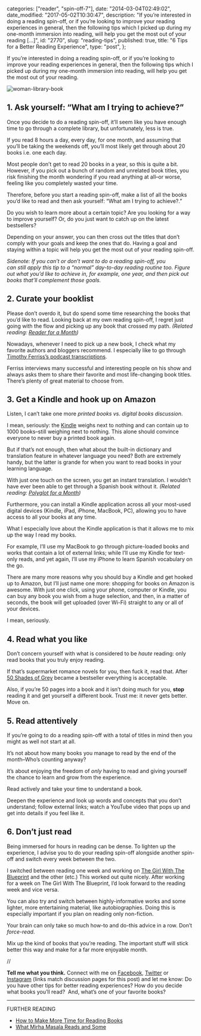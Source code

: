 
  categories: ["reader", "spin-off-7"],
  date: "2014-03-04T02:49:02",
  date_modified: "2017-05-02T10:30:47",
  description:
    "If you’re interested in doing a reading spin-off, or if you’re looking to improve your reading experiences in general, then the following tips which I picked up during my one-month immersion into reading, will help you get the most out of your reading […]",
  id: "2770",
  slug: "reading-tips",
  published: true,
  title: "6 Tips for a Better Reading Experience",
  type: "post",
};


If you’re interested in doing a reading spin-off, or if you’re looking to improve your reading experiences in general, then the following tips which I picked up during my one-month immersion into reading, will help you get the most out of your reading.

![woman-library-book](/pages/tsop/posts/reading-tips/woman-library-book_1.jpg)

## 1. Ask yourself: “What am I trying to achieve?”

Once you decide to do a reading spin-off, it’ll seem like you have enough time to go through a complete library, but unfortunately, less is true.

If you read 8 hours a day, every day, for one month, and assuming that you’ll be taking the weekends off, you’ll most likely get through about 20 books i.e. one each day.

Most people don’t get to read 20 books in a year, so this is quite a bit. However, if you pick out a bunch of random and unrelated book titles, you risk finishing the month wondering if you read anything at all–or worse, feeling like you completely wasted your time.

Therefore, before you start a reading spin-off, make a list of all the books you’d like to read and then ask yourself: “What am I trying to achieve?.”

Do you wish to learn more about a certain topic? Are you looking for a way to improve yourself? Or, do you just want to catch up on the latest bestsellers?

Depending on your answer, you can then cross out the titles that don’t comply with your goals and keep the ones that do. Having a goal and staying within a topic will help you get the most out of your reading spin-off.

_Sidenote: If you can’t or don’t want to do a reading spin-off, you can still apply this tip to a “normal” day-to-day reading routine too. Figure out what you’d like to achieve in, for example, one year, and then pick out books that’ll complement those goals._

## 2. Curate your booklist

Please don’t overdo it, but do spend some time researching the books that you’d like to read. Looking back at my own reading spin-off, I regret just going with the flow and picking up any book that crossed my path. *(Related reading: [Reader for a Month](/tsop/posts/reader-month/))*

Nowadays, whenever I need to pick up a new book, I check what my favorite authors and bloggers recommend. I especially like to go through [Timothy Ferriss’s podcast transcriptions](http://fourhourworkweek.com/podcast/).

Ferriss interviews many successful and interesting people on his show and always asks them to share their favorite and most life-changing book titles. There’s plenty of great material to choose from.

## 3. Get a Kindle and hook up on Amazon

Listen, I can’t take one more _printed books vs. digital books discussion_.

I mean, seriously: the [Kindle](http://amzn.to/1GZr5aU) weighs next to nothing and can contain up to 1000 books–still weighing next to nothing. This alone should convince everyone to never buy a printed book again.

But if that’s not enough, then what about the built-in dictionary and translation feature in whatever language you need? Both are extremely handy, but the latter is grande for when you want to read books in your learning language.

With just one touch on the screen, you get an instant translation. I wouldn’t have ever been able to get through a Spanish book without it. _(Related reading: [Polyglot for a Month](/tsop/posts/polyglot-month/))_

Furthermore, you can install a Kindle application across all your most-used digital devices (Kindle, iPad, iPhone, MacBook, PC), allowing you to have access to all your books at any time.

What I especially love about the Kindle application is that it allows me to mix up the way I read my books.

For example, I’ll use my MacBook to go through picture-loaded books and works that contain a lot of external links; while I’ll use my Kindle for text-only reads, and yet again, I’ll use my iPhone to learn Spanish vocabulary on the go.

There are many more reasons why you should buy a Kindle and get hooked up to Amazon, but I’ll just name one more: shopping for books on Amazon is awesome. With just one click, using your phone, computer or Kindle, you can buy any book you wish from a huge selection, and then, in a matter of seconds, the book will get uploaded (over Wi-Fi) straight to any or all of your devices.

I mean, seriously.

## 4. Read what you like

Don’t concern yourself with what is considered to be _haute_ reading: only read books that you truly enjoy reading.

If that’s supermarket romance novels for you, then fuck it, read that. After [50 Shades of Grey](http://amzn.to/1JvkvtY) became a bestseller everything is acceptable.

Also, if you’re 50 pages into a book and it isn’t doing much for you, **stop** reading it and get yourself a different book. Trust me: it never gets better. Move on.

## 5. Read attentively

If you’re going to do a reading spin-off with a total of titles in mind then you might as well not start at all.

It’s not about how many books you manage to read by the end of the month–Who’s counting anyway?

It’s about enjoying the freedom of _only_ having to read and giving yourself the chance to learn and grow from the experience.

Read actively and take your time to understand a book.

Deepen the experience and look up words and concepts that you don’t understand; follow external links; watch a YouTube video that pops up and get into details if you feel like it.

## 6. Don’t just read

Being immersed for hours in reading can be dense. To lighten up the experience, I advise you to do your reading spin-off alongside another spin-off and switch every week between the two.

I switched between reading one week and working on [The Girl With The Blueprint](http://www.thegirlwiththeblueprint.com) and the other (etc.) This worked out quite nicely. After working for a week on The Girl With The Blueprint, I’d look forward to the reading week and vice versa.

You can also try and switch between highly-informative works and some lighter, more entertaining material, like autobiographies. Doing this is especially important if you plan on reading only non-fiction.

Your brain can only take so much how-to and do-this advice in a row. Don’t _force-read_.

Mix up the kind of books that you’re reading. The important stuff will stick better this way and make for a far more enjoyable month.

//

**Tell me what you think.** Connect with me on [Facebook](https://www.facebook.com/thespinoffproject/photos/a.909992835699269.1073741836.443190319046192/912096738822212/), [Twitter](https://twitter.com/mirhamasala/status/576573481158070272) or [Instagram](https://instagram.com/p/0Nj8GiEyFe/) (links match discussion pages for this post) and let me know: Do you have other tips for better reading experiences? How do you decide what books you’ll read?  And, what’s one of your favorite books?

---

FURTHER READING

- [How to Make More Time for Reading Books](/tsop/posts/reading-time/)
- [What Mirha Masala Reads and Some](/tsop/posts/reading-habits/)

